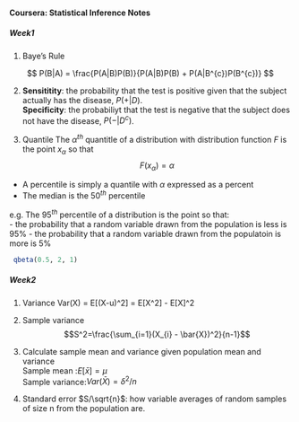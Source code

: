 
#### Coursera: Statistical Inference Notes

##### Week1
1. Baye's Rule

$$
P(B|A) = \frac{P(A|B)P(B)}{P(A|B)P(B) + P(A|B^{c})P(B^{c})}
$$

2.   
__Sensititity__: the probability that the test is positive given that the subject actually has the disease, $P(+|D)$.  
__Specificity__: the probabiliyt that the test is negative that the subject does not have the disease, $P(-|D^{c})$.

3. Quantile
The $\alpha^{th}$ quantitle of a distribution with distribution function $F$ is the point $x_{\alpha}$ so that
$$F(x_{\alpha}) = \alpha$$
 - A percentile is simply a quantile with $\alpha$ expressed as a percent
 - The median is the $50^{th}$ percentile
 
 e.g.
 The $95^{th}$ percentile of a distribution is the point so that:  
  - the probability that a random variable drawn from the population is less is 95%
  - the probability that a random variable drawn from the populatoin is more is 5%

```r
 qbeta(0.5, 2, 1)
```
 
##### Week2

1. Variance Var(X) = E[(X-u)^2] = E[X^2] - E[X]^2

2. Sample variance 
$$S^2=\frac{\sum_{i=1}(X_{i} - \bar{X})^2}{n-1}$$


3. Calculate sample mean and variance given population mean and variance  
Sample mean :$E[\bar{x}] = \mu$   
Sample variance:$Var(\bar{X}) = \delta^2/n$  


4. Standard error $S/\sqrt{n}$: how variable averages of random samples of size n from the population are.


